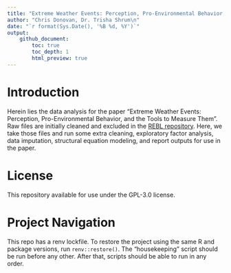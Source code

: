 ```yaml
---
title: "Extreme Weather Events: Perception, Pro-Environmental Behavior, and the Tools to Measure Them"
author: "Chris Donovan, Dr. Trisha Shrum\n"
date: "`r format(Sys.Date(), '%B %d, %Y')`"
output: 
    github_document:
        toc: true
        toc_depth: 1
        html_preview: true
---
```


# Introduction

Herein lies the data analysis for the paper "Extreme Weather Events: Perception, Pro-Environmental Behavior, and the Tools to Measure Them". Raw files are initially cleaned and excluded in the [REBL repository](https://github.com/tshrum/rebl). Here, we take those files and run some extra cleaning, exploratory factor analysis, data imputation, structural equation modeling, and report outputs for use in the paper.

# License

This repository available for use under the GPL-3.0 license.

# Project Navigation

This repo has a renv lockfile. To restore the project using the same R and package versions, run `renv::restore()`. The "housekeeping" script should be run before any other. After that, scripts should be able to run in any order. 